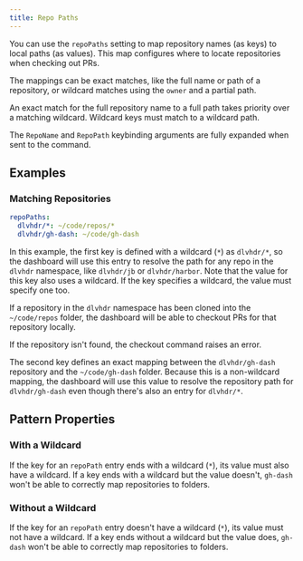 ```yaml
---
title: Repo Paths
---
```


You can use the `repoPaths` setting to map repository names (as keys) to local paths
(as values). This map configures where to locate repositories when checking out PRs.

The mappings can be exact matches, like the full name or path of a repository, or wildcard
matches using the `owner` and a partial path.

An exact match for the full repository name to a full path takes priority over a matching
wildcard. Wildcard keys must match to a wildcard path.

The `RepoName` and `RepoPath` keybinding arguments are fully expanded when sent to the
command.

## Examples

### Matching Repositories

```yaml
repoPaths:
  dlvhdr/*: ~/code/repos/*
  dlvhdr/gh-dash: ~/code/gh-dash
```

In this example, the first key is defined with a wildcard (`*`) as `dlvhdr/*`, so the
dashboard will use this entry to resolve the path for any repo in the `dlvhdr`
namespace, like `dlvhdr/jb` or `dlvhdr/harbor`. Note that the value for this key
also uses a wildcard. If the key specifies a wildcard, the value must specify one too.

If a repository in the `dlvhdr` namespace has been cloned into the `~/code/repos`
folder, the dashboard will be able to checkout PRs for that repository locally.

If the repository isn't found, the checkout command raises an error.

The second key defines an exact mapping between the `dlvhdr/gh-dash` repository and the
`~/code/gh-dash` folder. Because this is a non-wildcard mapping, the dashboard will use
this value to resolve the repository path for `dlvhdr/gh-dash` even though there's also
an entry for `dlvhdr/*`.

## Pattern Properties

### With a Wildcard

If the key for an `repoPath` entry ends with a wildcard (`*`), its value must also have
a wildcard. If a key ends with a wildcard but the value doesn't, `gh-dash` won't be
able to correctly map repositories to folders.

### Without a Wildcard

If the key for an `repoPath` entry doesn't have a wildcard (`*`), its value must not
have a wildcard. If a key ends without a wildcard but the value does, `gh-dash` won't
be able to correctly map repositories to folders.
